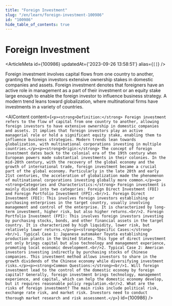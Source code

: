 ```yaml
---
title: "Foreign Investment"
slug: "/en/learn/foreign-investment-100986"
id: "100986"
hide_table_of_contents: true
---
```



# Foreign Investment

<ArticleMeta id={100986} updatedAt={'2023-09-26 13:58:51'} alias={`[]`} />
<div className='border-solid border-b border-t-0 my-4 border-[var(--ifm-color-gray-300)]' />

Foreign investment involves capital flows from one country to another, granting the foreign investors extensive ownership stakes in domestic companies and assets. Foreign investment denotes that foreigners have an active role in management as a part of their investment or an equity stake large enough to enable the foreign investor to influence business strategy. A modern trend leans toward globalization, where multinational firms have investments in a variety of countries.

<AIContent content={`<p><strong>Definition:</strong> Foreign investment refers to the flow of capital from one country to another, allowing foreign investors to have extensive ownership in domestic companies and assets. It implies that foreign investors play an active managerial role or hold a significant equity stake, enabling them to influence business strategies. Modern trends lean towards globalization, with multinational corporations investing in multiple countries.</p><p><strong>Origin:</strong> The concept of foreign investment dates back to the colonial era of the 19th century when European powers made substantial investments in their colonies. In the mid-20th century, with the recovery of the global economy and the growth of international trade, foreign investment became a crucial part of the global economy. Particularly in the late 20th and early 21st centuries, the acceleration of globalization made the phenomenon of multinational corporations investing globally more common.</p><p><strong>Categories and Characteristics:</strong> Foreign investment is mainly divided into two categories: Foreign Direct Investment (FDI) and Foreign Portfolio Investment (FPI).<br/>1. Foreign Direct Investment (FDI): This involves foreign investors establishing or purchasing enterprises in the target country, usually involving management and control of the enterprise. It is characterized by long-term investment, higher risk, but also higher returns.<br/>2. Foreign Portfolio Investment (FPI): This involves foreign investors investing by purchasing stocks, bonds, and other financial assets in the target country. It is characterized by high liquidity, lower risk, but relatively lower returns.</p><p><strong>Specific Cases:</strong><br/>1. Typical Case 1: Japanese automaker Toyota establishing production plants in the United States. This type of direct investment not only brings capital but also technology and management experience, promoting local economic development.<br/>2. Typical Case 2: American investors investing indirectly by purchasing stocks of Chinese companies. This investment method allows investors to share in the growth dividends of the Chinese economy while diversifying investment risks.</p><p><strong>Common Questions:</strong><br/>1. Will foreign investment lead to the control of the domestic economy by foreign capital? Generally, foreign investment brings technology, management experience, and capital, which can help the domestic economy develop, but it requires reasonable policy regulation.<br/>2. What are the risks of foreign investment? The main risks include political risk, exchange rate risk, and market risk. Investors need to conduct thorough market research and risk assessment.</p>`} id={100986} />
